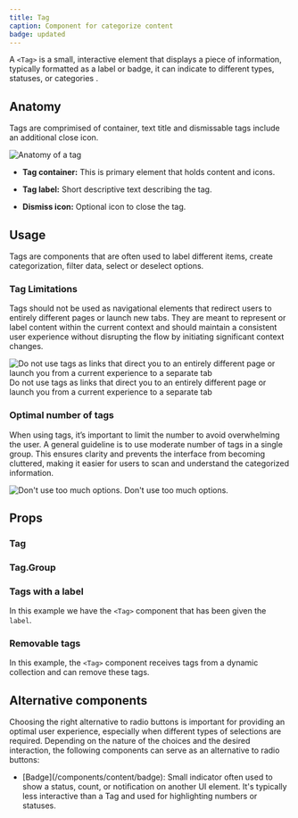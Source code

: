 ```yaml
---
title: Tag
caption: Component for categorize content
badge: updated
---
```


A `<Tag>` is a small, interactive element that displays a piece of information, typically formatted as a label or badge, it can indicate to different types, statuses, or categories .

## Anatomy

Tags are comprimised of container, text title and dismissable tags include an additional close icon.

<Image
  src="/tag/tag-anatomy.jpg"
  alt="Anatomy of a tag"
  width={800}
  height={550}
  className="mx-auto block"
/>

- **Tag container:** This is primary element that holds content and icons.

- **Tag label:** Short descriptive text describing the tag.

- **Dismiss icon:** Optional icon to close the tag.

## Usage

Tags are components that are often used to label different items, create categorization, filter data, select or deselect options.

### Tag Limitations

Tags should not be used as navigational elements that redirect users to entirely different pages or launch new tabs. They are meant to represent or label content within the current context and should maintain a consistent user experience without disrupting the flow by initiating significant context changes.

<Dont>
  <Dont.Figure>
    <Image
      width={700}
      height={300}
      unoptimized
      src="/tag/tag-dont-link.jpg"
      alt="Do not use tags as links that direct you to an entirely different page or launch you from a current experience to a separate tab"
    />
  </Dont.Figure>
  <Dont.Description>
    Do not use tags as links that direct you to an entirely different page or
    launch you from a current experience to a separate tab
  </Dont.Description>
</Dont>

### Optimal number of tags

When using tags, it’s important to limit the number to avoid overwhelming the user. A general guideline is to use moderate number of tags in a single group. This ensures clarity and prevents the interface from becoming cluttered, making it easier for users to scan and understand the categorized information.

<Dont>
  <Dont.Figure>
    <Image
      width={700}
      height={300}
      unoptimized
      src="/tag/tag-dont-options.jpg"
      alt="Don't use too much options."
    />
  </Dont.Figure>
  <Dont.Description>Don't use too much options.</Dont.Description>
</Dont>

## Props

<StorybookHintMessage component={title} />

### Tag

<PropsTable component={title} />

### Tag.Group

<PropsTable component="TagGroup" />

### Tags with a label

In this example we have the `<Tag>` component that has been given the `label`.

<ComponentDemo file="./label-tag.demo.tsx" />

### Removable tags

In this example, the `<Tag>` component receives tags from a dynamic collection and can remove these tags.

<ComponentDemo file="./remove-tag.demo.tsx" />

## Alternative components

Choosing the right alternative to radio buttons is important for providing an optimal user experience, especially when different types of selections are required. Depending on the nature of the choices and the desired interaction, the following components can serve as an alternative to radio buttons:

<ul>
  <li>
    [Badge](/components/content/badge): Small indicator often used to show a
    status, count, or notification on another UI element. It's typically less
    interactive than a Tag and used for highlighting numbers or statuses.
  </li>
</ul>
